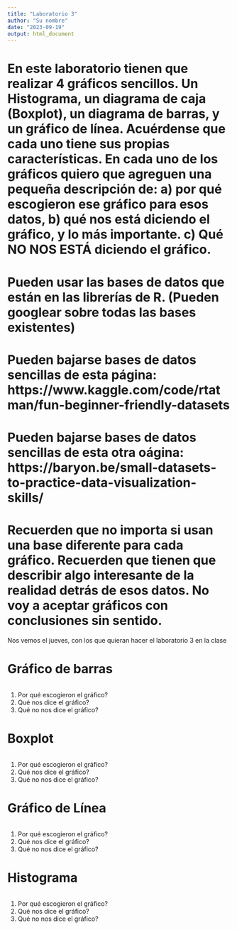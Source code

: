 ```yaml
---
title: "Laboratorio 3"
author: "Su nombre"
date: "2023-09-19"
output: html_document
---
```


# En este laboratorio tienen que realizar 4 gráficos sencillos. Un Histograma, un diagrama de caja (Boxplot), un diagrama de barras, y un gráfico de línea. Acuérdense que cada uno tiene sus propias características. En cada uno de los gráficos quiero que agreguen una pequeña descripción de: a) por qué escogieron ese gráfico para esos datos, b) qué nos está diciendo el gráfico, y lo más importante. c) Qué NO NOS ESTÁ diciendo el gráfico. 


# Pueden usar las bases de datos que están en las librerías de R. (Pueden googlear sobre todas las bases existentes)
# Pueden bajarse bases de datos sencillas de esta página: https://www.kaggle.com/code/rtatman/fun-beginner-friendly-datasets

# Pueden bajarse bases de datos sencillas de esta otra oágina: https://baryon.be/small-datasets-to-practice-data-visualization-skills/



# Recuerden que no importa si usan una base diferente para cada gráfico. Recuerden que tienen que describir algo interesante de la realidad detrás de esos datos. No voy a aceptar gráficos con conclusiones sin sentido. 

Nos vemos el jueves, con los que quieran hacer el laboratorio 3 en la clase



# Gráfico de barras

```r


```

1. Por qué escogieron el gráfico?
2. Qué nos dice el gráfico?
3. Qué no nos dice el gráfico?




# Boxplot 

```r



```

1. Por qué escogieron el gráfico?
2. Qué nos dice el gráfico?
3. Qué no nos dice el gráfico?



# Gráfico de Línea

```r


```

1. Por qué escogieron el gráfico?
2. Qué nos dice el gráfico?
3. Qué no nos dice el gráfico?



# Histograma

```r




```

1. Por qué escogieron el gráfico?
2. Qué nos dice el gráfico?
3. Qué no nos dice el gráfico?






